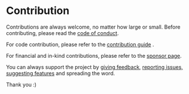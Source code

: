 # Contribution

Contributions are always welcome, no matter how large or small. Before contributing,
please read the [code of conduct](https://github.com/live-codes/livecodes/blob/HEAD/CODE_OF_CONDUCT.mdx).

For code contribution, please refer to the [contribution guide](https://github.com/live-codes/livecodes/blob/HEAD/CONTRIBUTING.mdx)
.

For financial and in-kind contributions, please refer to the [sponsor page](./sponsor.mdx).

You can always support the project by [giving feedback](https://github.com/live-codes/livecodes/discussions), [reporting issues, suggesting features](https://github.com/live-codes/livecodes/issues) and spreading the word.

Thank you :)
